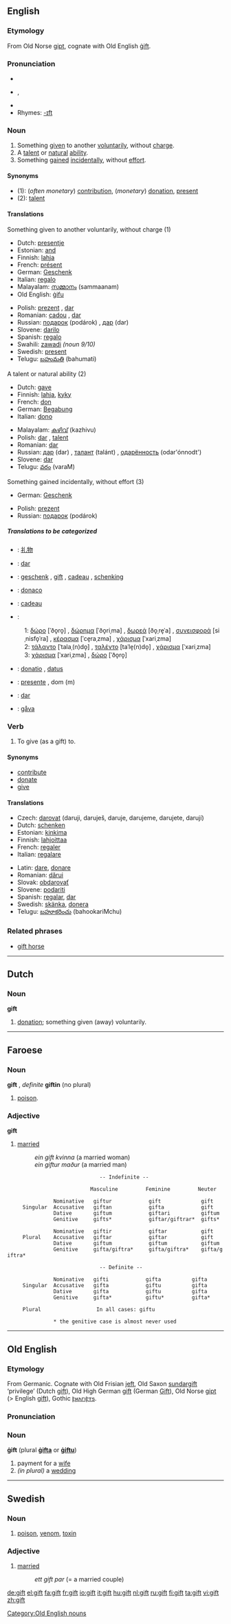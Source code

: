 {{see|Gift}}
==English==

===Etymology===
From Old Norse [[gipt]], cognate with Old English [[gift#Old English|ġift]].

===Pronunciation===
*{{IPA|/ɡɪft/}}
*{{AHD|gĭft}}, {{SAMPA|/gIft/}}
*{{audio|en-us-gift.ogg|Audio (US)}}
*Rhymes: [[Rhymes:English:-ɪft|-ɪft]]

===Noun===
{{en-noun}}

# Something [[give]]n to another [[voluntarily]], without [[charge]].
# A [[talent]] or [[natural]] [[ability]].
# Something [[gain]]ed [[incidentally]], without [[effort]].

====Synonyms====
*(1): (''often monetary'') [[contribution]], (''monetary'') [[donation]], [[present]]
*(2): [[talent]]

====Translations====
;Something given to another voluntarily, without charge (1)
{{top}}
*Dutch: [[presentje]] {{n}}
*Estonian: [[and#Estonian|and]]
*Finnish: [[lahja]]
*French: [[présent]] {{m}}
*German: [[Geschenk]] {{n}}
*Italian: [[regalo]] {{m}}
*Malayalam: [[സമ്മാനം]] (sammaanam)
*Old English: [[gifu|ġifu]] {{f}}
{{mid}}
*Polish: [[prezent]] {{m}}, [[dar]] {{m}}
*Romanian: [[cadou]] {{n}}, [[dar]] {{n}}
*Russian: [[пoдaрoк]] (podárok) {{m}}, [[дар]] (dar) {{m}}
*Slovene: [[darilo]] {{n}}
*Spanish: [[regalo]] {{m}}
*Swahili: [[zawadi]] ''(noun 9/10)''
*Swedish: [[present]] {{c}}
*Telugu: [[బహుమతి]] (bahumati)
{{bottom}}

;A talent or natural ability (2)
{{top}}
*Dutch: [[gave]] {{f}}
*Finnish: [[lahja]], [[kyky]]
*French: [[don]] {{m}}
*German: [[Begabung]] {{f}}
*Italian: [[dono]] {{m}}
{{mid}}
*Malayalam: [[കഴിവ്]] (kazhivu)
*Polish: [[dar]] {{m}}, [[talent]] {{m}}
*Romanian: [[dar]] {{n}}
*Russian: [[дар]] (dar) {{m}}, [[талант]] (talánt) {{m}}, [[одарённость]] (odar'ónnodt') {{f}}
*Slovene: [[dar]] {{m}}
*Telugu: [[వరం]] (varaM)
{{bottom}}

;Something gained incidentally, without effort (3)
{{top}}
*German: [[Geschenk]] {{n}}
{{mid}}
*Polish: [[prezent]] {{m}}
*Russian: [[пoдaрoк]] (podárok) {{m}}
{{bottom}}

=====Translations to be categorized=====
{{checktrans}}
{{top}}
*{{ttbc|Chinese}}: [[礼物]]
*{{ttbc|Czech}}: [[dar]] {{m}}
*{{ttbc|Dutch}}: [[geschenk]] {{n}}, [[gift]] {{m}}, [[cadeau]] {{n}}, [[schenking]] {{f}}
*{{ttbc|Esperanto}}: [[donaco]]
*{{ttbc|French}}: [[cadeau]] {{m}}
*{{ttbc|Greek}}:
:1: [[δώρο]] [ˈðo̞ro̞] {{n}}, [[δώρημα]] [ˈðo̞riˌma] {{n}}, [[δωρεά]] [ðo̞ˌre̞ˈa] {{f}}, [[συνεισφορά]] [siˌnisfo̞ˈra] {{f}}, [[κέρασμα]] [ˈce̞raˌzma] {{n}}, [[χάρισμα]] [ˈxariˌzma] {{n}}
:2: [[τάλαντο]] [ˈtalaˌ(n)do̞] {{n}}, [[ταλέντο]] [taˈle̞(n)do̞] {{n}}, [[χάρισμα]] [ˈxariˌzma] {{n}}
:3: [[χάρισμα]] [ˈxariˌzma] {{n}}, [[δώρο]] [ˈðo̞ro̞] {{n}}
{{mid}}
*{{ttbc|Latin}}: [[donatio]] {{f}}, [[datus]] {{m}}
*{{ttbc|Portuguese}}: [[presente]] {{m}}, dom (m)
*{{ttbc|Slovak}}: [[dar]] {{m}}
*{{ttbc|Swedish}}: [[gåva]] {{c}}
{{bottom}}

===Verb===
{{en-verb}}

# {{transitive}} To give (as a gift) to.

====Synonyms====
*[[contribute]]
*[[donate]]
*[[give]]

====Translations====
{{top}}
*Czech:  [[darovat]]  (daruji, daruješ, daruje, darujeme, darujete, darují)
*Dutch: [[schenken]]
*Estonian: [[kinkima]]
*Finnish: [[lahjoittaa]]
*French: [[regaler]]
*Italian: [[regalare]]
{{mid}}
*Latin: [[dare]], [[donare]]
*Romanian: [[dărui]]
*Slovak: [[obdarovať]]
*Slovene: [[podariti]]
*Spanish: [[regalar]], [[dar]]
*Swedish: [[skänka]], [[donera]]
*Telugu: [[బహూకరించు]] (bahookariMchu)
{{bottom}}

===Related phrases===
*[[gift horse]]

----

==Dutch==

===Noun===
'''gift''' {{n}}

# [[donation]]; something given (away) voluntarily.

----

==Faroese==

===Noun===
'''gift''' {{f}}, ''definite'' '''giftin''' (no plural)

# [[poison]].

===Adjective===
'''gift'''
{{en-adj}}

#[[married]]
#:''ein gift kvinna''  (a married woman)
#:''ein giftur maður'' (a married man)
{{rfc|conjugation table styles}}
                               -- Indefinite --

                            Masculine         Feminine         Neuter

                Nominative   giftur            gift             gift
      Singular  Accusative   giftan            gifta            gift
                Dative       giftum            giftari          giftum
                Genitive     gifts*            giftar/giftrar*  gifts*

                Nominative   giftir            giftar           gift 
      Plural    Accusative   giftar            giftar           gift
                Dative       giftum            giftum           giftum
                Genitive     gifta/giftra*     gifta/giftra*    gifta/giftra*

                               -- Definite --

                Nominative   gifti            gifta          gifta
      Singular  Accusative   gifta            giftu          gifta
                Dative       gifta            giftu          gifta
                Genitive     gifta*           giftu*         gifta*

      Plural                  In all cases: giftu

                * the genitive case is almost never used

----

==Old English==

===Etymology===
From Germanic.  Cognate with Old Frisian [[jeft]], Old Saxon [[sundargift]] ‘privilege’ (Dutch [[gift#Dutch|gift]]), Old High German [[gift#Old High German|gift]] (German [[Gift]]), Old Norse [[gipt]] (> English [[gift#English|gift]]), Gothic [[𐍆𐍂𐌰𐌲𐌹𐍆𐍄𐍃]].

===Pronunciation===
{{IPA|/jɪft/}}

===Noun===
'''ġift''' {{f}} (plural '''[[gifta|ġifta]]''' or '''[[giftu|ġiftu]]''')
# payment for a [[wife]]
# ''(in plural)'' a [[wedding]]

[[Category:Old English nouns]]

----

==Swedish==

===Noun===
{{sv-noun-reg-r-n|gift|gifte}}
# [[poison]], [[venom]], [[toxin]]

===Adjective===
{{sv-adj-abs|gift|gift}}
# [[married]]
#: ''ett gift par'' (= a married couple)

[[de:gift]]
[[el:gift]]
[[fa:gift]]
[[fr:gift]]
[[io:gift]]
[[it:gift]]
[[hu:gift]]
[[nl:gift]]
[[ru:gift]]
[[fi:gift]]
[[ta:gift]]
[[vi:gift]]
[[zh:gift]]